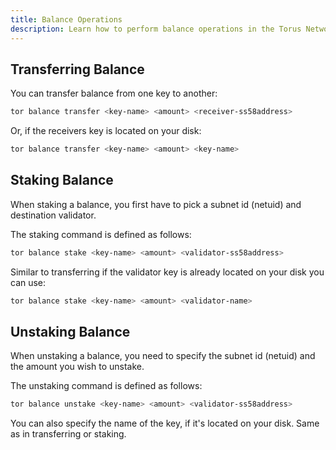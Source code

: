 ```yaml
---
title: Balance Operations
description: Learn how to perform balance operations in the Torus Network.
---
```


## Transferring Balance

You can transfer balance from one key to another:

```bash
tor balance transfer <key-name> <amount> <receiver-ss58address>
```

Or, if the receivers key is located on your disk:

```bash
tor balance transfer <key-name> <amount> <key-name>
```

## Staking Balance

When staking a balance, you first have to pick a subnet id (netuid) and destination validator.

The staking command is defined as follows:

```bash
tor balance stake <key-name> <amount> <validator-ss58address>
```

Similar to transferring if the validator key is already located on your disk you can use:

```bash
tor balance stake <key-name> <amount> <validator-name>
```

## Unstaking Balance

When unstaking a balance, you need to specify the subnet id (netuid) and the amount you wish to unstake.

The unstaking command is defined as follows:

```bash
tor balance unstake <key-name> <amount> <validator-ss58address>
```

You can also specify the name of the key, if it's located on your disk. Same as in transferring or staking.
